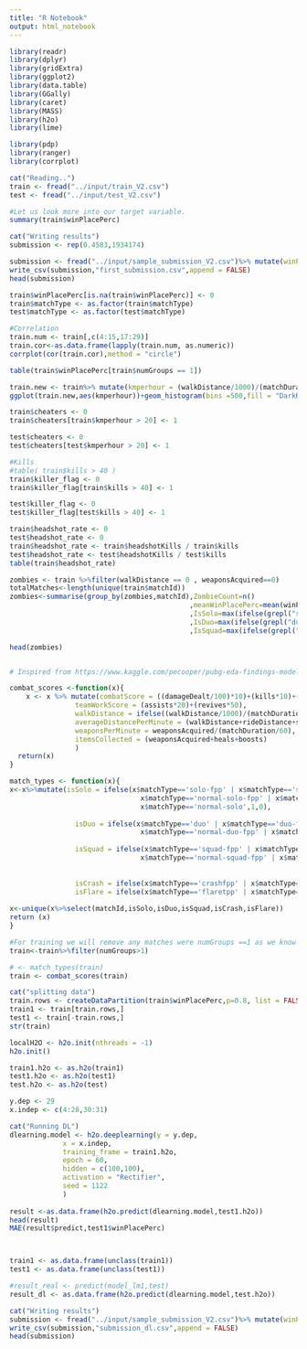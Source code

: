 ---
title: "R Notebook"
output: html_notebook
---



```{r}

library(readr)
library(dplyr)
library(gridExtra)
library(ggplot2)
library(data.table)
library(GGally)
library(caret)
library(MASS)
library(h2o)
library(lime)

library(pdp)
library(ranger)
library(corrplot)

cat("Reading..")
train <- fread("../input/train_V2.csv")
test <- fread("../input/test_V2.csv")

#Let us look more into our target variable.
summary(train$winPlacePerc)

cat("Writing results")
submission <- rep(0.4583,1934174)

submission <- fread("../input/sample_submission_V2.csv")%>% mutate(winPlacePerc = submission)
write_csv(submission,"first_submission.csv",append = FALSE)
head(submission)

train$winPlacePerc[is.na(train$winPlacePerc)] <- 0
train$matchType <- as.factor(train$matchType)
test$matchType <- as.factor(test$matchType)

#Correlation
train.num <- train[,c(4:15,17:29)]
train.cor<-as.data.frame(lapply(train.num, as.numeric))
corrplot(cor(train.cor),method = "circle")

table(train$winPlacePerc[train$numGroups == 1])

train.new <- train%>% mutate(kmperhour = (walkDistance/1000)/(matchDuration/3600))
ggplot(train.new,aes(kmperhour))+geom_histogram(bins =500,fill = "DarkRed")+labs("Walk Distance Perhour")

train$cheaters <- 0
train$cheaters[train$kmperhour > 20] <- 1

test$cheaters <- 0
test$cheaters[test$kmperhour > 20] <- 1

#Kills
#table( train$kills > 40 )
train$killer_flag <- 0
train$killer_flag[train$kills > 40] <- 1

test$killer_flag <- 0
test$killer_flag[test$kills > 40] <- 1

train$headshot_rate <- 0
test$headshot_rate <- 0
train$headshot_rate <- train$headshotKills / train$kills
test$headshot_rate <- test$headshotKills / test$kills
table(train$headshot_rate)

zombies <- train %>%filter(walkDistance == 0 , weaponsAcquired==0)
totalMatches<-length(unique(train$matchId))
zombies<-summarise(group_by(zombies,matchId),ZombieCount=n()
                                            ,meanWinPlacePerc=mean(winPlacePerc,na.rm=T)
                                            ,IsSolo=max(ifelse(grepl("solo", matchType, fixed=TRUE)==T,1,0))
                                            ,IsDuo=max(ifelse(grepl("duo", matchType, fixed=TRUE)==T,1,0))
                                            ,IsSquad=max(ifelse(grepl("squad", matchType, fixed=TRUE)==T,1,0)))%>%mutate(row=row_number())

head(zombies)


# Inspired from https://www.kaggle.com/pecooper/pubg-eda-findings-model-and-tricks-0-0246-lb.Please check this

combat_scores <-function(x){
    x <- x %>% mutate(combatScore = ((damageDealt/100)*10)+(kills*10)+(-teamKills*20)+(DBNOs*10),
                teamWorkScore = (assists*20)+(revives*50),
                walkDistance = ifelse((walkDistance/1000)/(matchDuration/60/60)>22,22000,walkDistance),
                averageDistancePerMinute = (walkDistance+rideDistance+swimDistance)/(matchDuration/60),
                weaponsPerMinute = weaponsAcquired/(matchDuration/60),
                itemsCollected = (weaponsAcquired+heals+boosts)                
                )
  return(x)
}

match_types <- function(x){
x<-x%>%mutate(isSolo = ifelse(x$matchType=='solo-fpp' | x$matchType=='solo' |
                                x$matchType=='normal-solo-fpp' | x$matchType=='solo' |
                                x$matchType=='normal-solo',1,0),
                                
                isDuo = ifelse(x$matchType=='duo' | x$matchType=='duo-fpp' |
                                x$matchType=='normal-duo-fpp' | x$matchType=='normal-duo' ,1,0),
                                
                isSquad = ifelse(x$matchType=='squad-fpp' | x$matchType=='squad' |
                                x$matchType=='normal-squad-fpp' | x$matchType=='normal-squad' ,1,0),
                                
                                
                isCrash = ifelse(x$matchType=='crashfpp' | x$matchType=='crashtpp',1,0),
                isFlare = ifelse(x$matchType=='flaretpp' | x$matchType=='flarefpp',1,0))
                
x<-unique(x%>%select(matchId,isSolo,isDuo,isSquad,isCrash,isFlare))
return (x)
}

#For training we will remove any matches were numGroups ==1 as we know these will always be 0
train<-train%>%filter(numGroups>1)

# <- match_types(train)
train <- combat_scores(train)

cat("splitting data")
train.rows <- createDataPartition(train$winPlacePerc,p=0.8, list = FALSE)
train1 <- train[train.rows,]
test1 <- train[-train.rows,]
str(train)

localH2O <- h2o.init(nthreads = -1)
h2o.init()

train1.h2o <- as.h2o(train1)
test1.h2o <- as.h2o(test1)
test.h2o <- as.h2o(test)

y.dep <- 29
x.indep <- c(4:28,30:31)

cat("Running DL")
dlearning.model <- h2o.deeplearning(y = y.dep,
             x = x.indep,
             training_frame = train1.h2o,
             epoch = 60,
             hidden = c(100,100),
             activation = "Rectifier",
             seed = 1122
             )
			 
result <-as.data.frame(h2o.predict(dlearning.model,test1.h2o))
head(result)
MAE(result$predict,test1$winPlacePerc)



train1 <- as.data.frame(unclass(train1))
test1 <- as.data.frame(unclass(test1))

#result_real <- predict(model_lm1,test)
result_dl <- as.data.frame(h2o.predict(dlearning.model,test.h2o))

cat("Writing results")
submission <- fread("../input/sample_submission_V2.csv")%>% mutate(winPlacePerc = result_dl$predict)
write_csv(submission,"submission_dl.csv",append = FALSE)
head(submission)

```


